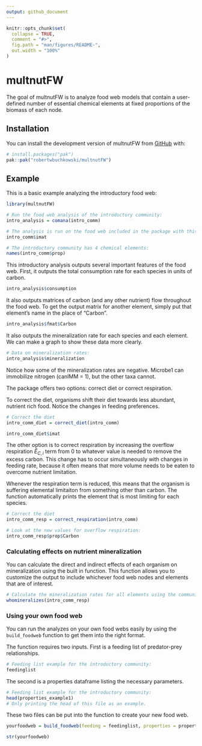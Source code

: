 ```yaml
---
output: github_document
---
```


<!-- README.md is generated from README.Rmd. Please edit that file -->

```r
knitr::opts_chunk$set(
  collapse = TRUE,
  comment = "#>",
  fig.path = "man/figures/README-",
  out.width = "100%"
)
```

# multnutFW

<!-- badges: start -->

<!-- badges: end -->

The goal of multnutFW is to analyze food web models that contain a user-defined number of essential chemical elements at fixed proportions of the biomass of each node.

## Installation

You can install the development version of multnutFW from [GitHub](https://github.com/) with:

``` r
# install.packages("pak")
pak::pak("robertwbuchkowski/multnutFW")
```

## Example

This is a basic example analyzing the introductory food web:

```r
library(multnutFW)

# Run the food web analysis of the introductory community:
intro_analysis = comana(intro_comm)

# The analysis is run on the food web included in the package with this feeding matrix:
intro_comm$imat

# The introductory community has 4 chemical elements:
names(intro_comm$prop)

```

This introductory analysis outputs several important features of the food web. First, it outputs the total consumption rate for each species in units of carbon.

```r
intro_analysis$consumption
```

It also outputs matrices of carbon (and any other nutrient) flow throughout the food web. To get the output matrix for another element, simply put that element's name in the place of "Carbon".

```r
intro_analysis$fmat$Carbon
```

It also outputs the mineralization rate for each species and each element. We can make a graph to show these data more clearly.

```r
# Data on mineralization rates:
intro_analysis$mineralization
```

Notice how some of the mineralization rates are negative. Microbe1 can immobilize nitrogen (canIMM = 1), but the other taxa cannot.

The package offers two options: correct diet or correct respiration.

To correct the diet, organisms shift their diet towards less abundant, nutrient rich food. Notice the changes in feeding preferences.

```r
# Correct the diet
intro_comm_diet = correct_diet(intro_comm)

intro_comm_diet$imat
```

The other option is to correct respiration by increasing the overflow respiration $\hat{E}_{C,i}$ term from 0 to whatever value is needed to remove the excess carbon. This change has to occur simultaneously with changes in feeding rate, because it often means that more volume needs to be eaten to overcome nutrient limitation.

Whenever the respiration term is reduced, this means that the organism is suffering elemental limitaiton from something other than carbon. The function automatically prints the element that is most limiting for each species.

```r
# Correct the diet
intro_comm_resp = correct_respiration(intro_comm)

# Look at the new values for overflow respiration:
intro_comm_resp$prop$Carbon
```

### Calculating effects on nutrient mineralization

You can calculate the direct and indirect effects of each organism on mineralization using the built in function. This function allows you to customize the output to include whichever food web nodes and elements that are of interest.

```r
# Calculate the mineralization rates for all elements using the community with corrected respiration rates:
whomineralizes(intro_comm_resp)
```

### Using your own food web

You can run the analyzes on your own food webs easily by using the `build_foodweb` function to get them into the right format.

The function requires two inputs. First is a feeding list of predator-prey relationships.

```r
# Feeding list example for the introductory community:
feedinglist
```

The second is a properties dataframe listing the necessary parameters.

```r
# Feeding list example for the introductory community:
head(properties_example1)
# Only printing the head of this file as an example.
```

These two files can be put into the function to create your new food web.

```r
yourfoodweb = build_foodweb(feeding = feedinglist, properties = properties_example1)

str(yourfoodweb)
```

